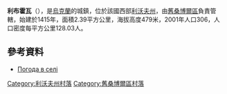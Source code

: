 {{coord|49|26|53|N|22|48|25|E|scale:100000|display=title}}

'''利布霍瓦'''（{{lang-uk|Лібухова}}），是[[烏克蘭|烏克蘭]]的城鎮，位於該國西部[[利沃夫州|利沃夫州]]，由[[舊桑博爾區|舊桑博爾區]]負責管轄，始建於1415年，面積2.39平方公里，海拔高度479米，2001年人口306，人口密度每平方公里128.03人。

==參考資料==
* [http://weather.in.ua/ua/l'vovskaja/14436 Погода в селі]

[[Category:利沃夫州村落|Category:利沃夫州村落]]
[[Category:舊桑博爾區村落|Category:舊桑博爾區村落]]


{{Lviv-geo-stub}}